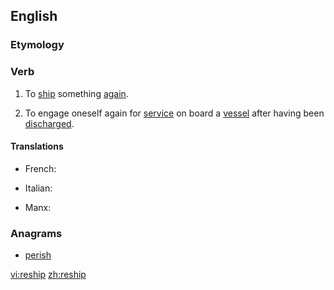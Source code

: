 ==English==

===Etymology===
{{prefix|re|ship|lang=en}}

===Verb===
{{en-verb|reships|reshipping|reshipped}}

# {{cx|transitive|lang=en}} To [[ship]] something [[again]].
# {{cx|intransitive|lang=en}} To engage oneself again for [[service]] on board a [[vessel]] after having been [[discharge]]d.

====Translations====
{{trans-top|to ship something again}}
* French: {{t+|fr|réexpédier}}
{{trans-mid}}
{{trans-bottom}}

{{trans-top|to engage oneself again for service on board a vessel after having been discharged}}
* Italian: {{t|it|reimbarcarsi}}
{{trans-mid}}
* Manx: {{t|gv|aachur er boayrd}}
{{trans-bottom}}

===Anagrams===
* [[perish#English|perish]]

[[vi:reship]]
[[zh:reship]]